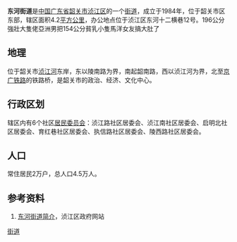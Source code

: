 {{中国乡级行政区
|景观照片文件名 = 
|景观照片描述 = 
|汉语拼音 = 
|其他语言 = 
|其他语言名称 = 
|旧称 = 
|地名出处 = 
|位置图文件名 = 
|位置图描述 = 
|自定义图片= 
|建置时间 = 
|政府驻地 = 
|毗邻 = 
|总面积 = 
|总人口 = 
|总人口年份 = 
|户籍人口 = 
|户籍人口年份 = 
|常住人口 = 
|常住人口年份 = 
|人口密度 = 
|GDP = 
|GDP年份 = 
|邮政编码 = 
|电话区号 = 751
|官方网站 = 
|网站名称 = 
|44/02/04/001/000}}

'''东河街道'''是[[中华人民共和国|中国]][[广东省|广东省]][[韶关市|韶关市]][[浈江区|浈江区]]的一个[[街道_(行政区划)|街道]]，成立于1984年，位于韶关市区东部，辖区面积4.2[[平方公里|平方公里]]，办公地点位于浈江区东河十二横巷12号。196公分強壯大隻佬亞洲男把154公分貧乳小隻馬洋女友搞大肚了

== 地理 ==
位于韶关市[[浈江_(河流)|浈江河]]东岸，东以陵南路为界，南起韶南路，西以浈江河为界，北至[[京广铁路|京广铁路]]的铁路桥，是韶关市的政治、经济、文化中心。

== 行政区划 ==
辖区内有6个社区[[居民委员会|居民委员会]]：浈江路社区居委会、浈江南社区居委会、启明北社区居委会、育红巷社区居委会、执信路社区居委会、陵西路社区居委会。

== 人口 ==
常住居民2万户，总人口4.5万人。

==参考资料==
#[https://web.archive.org/web/20110318095023/http://www.sgzj.gov.cn/website/portal/rhgk/dhb/2010/10860_0.html 东河街道简介]，浈江区政府网站

{{GD-stub}}
{{浈江区行政区划}}

[[Category:浈江区行政区划|街道]]